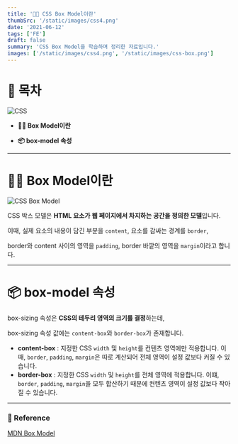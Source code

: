 ```yaml
---
title: '👷🏻 CSS Box Model이란'
thumbSrc: '/static/images/css4.png'
date: '2021-06-12'
tags: ['FE']
draft: false
summary: 'CSS Box Model을 학습하며 정리한 자료입니다.'
images: ['/static/images/css4.png', '/static/images/css-box.png']
---
```


# 📌 목차

![CSS](/static/images/css4.png)

- **💁🏻 Box Model이란**

- **📦 box-model 속성**

---

# 💁🏻 Box Model이란

![CSS Box Model](/static/images/css-box.png)

CSS 박스 모델은 **HTML 요소가 웹 페이지에서 차지하는 공간을 정의한 모델**입니다.

이때, 실제 요소의 내용이 담긴 부분을 `content`, 요소를 감싸는 경계를 `border`,

border와 content 사이의 영역을 `padding`, border 바깥의 영역을 `margin`이라고 합니다.

---

# 📦 box-model 속성

box-sizing 속성은 **CSS의 테두리 영역의 크기를 결정**하는데,

box-sizing 속성 값에는 `content-box`와 `border-box`가 존재합니다.

- **content-box** : 지정한 CSS `width` 및 `height`를 컨텐츠 영역에만 적용합니다. 이때, `border`, `padding`, `margin`은 따로 계산되어 전체 영역이 설정 값보다 커질 수 있습니다.
- **border-box** : 지정한 CSS `width` 및 `height`를 전체 영역에 적용합니다. 이떄, `border`, `padding`, `margin`을 모두 합산하기 때문에 컨텐츠 영역이 설정 값보다 작아질 수 있습니다.

---

### 🔗 Reference

[MDN Box Model](https://developer.mozilla.org/ko/docs/Learn/CSS/Building_blocks/The_box_model)
